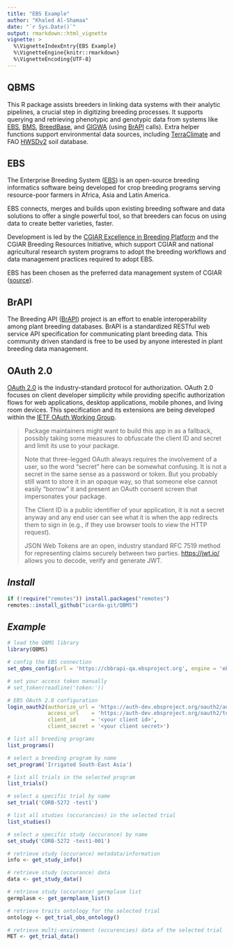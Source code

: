 ---
title: "EBS Example"
author: "Khaled Al-Shamaa"
date: "`r Sys.Date()`"
output: rmarkdown::html_vignette
vignette: >
  %\VignetteIndexEntry{EBS Example}
  %\VignetteEngine{knitr::rmarkdown}
  %\VignetteEncoding{UTF-8}
---

## QBMS
This R package assists breeders in linking data systems with their analytic pipelines, a crucial step in digitizing breeding processes. It supports querying and retrieving phenotypic and genotypic data from systems like [EBS](https://ebs.excellenceinbreeding.org/), [BMS](https://bmspro.io/), [BreedBase](https://breedbase.org), and [GIGWA](https://github.com/SouthGreenPlatform/Gigwa2) (using [BrAPI](https://brapi.org/) calls). Extra helper functions support environmental data sources, including [TerraClimate](https://www.climatologylab.org/terraclimate.html) and FAO [HWSDv2](https://gaez.fao.org/pages/hwsd) soil database.

## EBS
The Enterprise Breeding System ([EBS](https://ebs.excellenceinbreeding.org/)) is an open-source breeding informatics software being developed for crop breeding programs serving resource-poor farmers in Africa, Asia and Latin America.

EBS connects, merges and builds upon existing breeding software and data solutions to offer a single powerful tool, so that breeders can focus on using data to create better varieties, faster.

Development is led by the [CGIAR Excellence in Breeding Platform](https://excellenceinbreeding.org/) and the CGIAR Breeding Resources Initiative, which support CGIAR and national agricultural research system programs to adopt the breeding workflows and data management practices required to adopt EBS.

EBS has been chosen as the preferred data management system of CGIAR ([source](https://www.cgiar.org/news-events/news/cgiar-announces-new-breeding-data-strategy-and-endorses-single-data-platform/)).

## BrAPI
The Breeding API ([BrAPI](https://brapi.org/)) project is an effort to enable interoperability among plant breeding databases. BrAPI is a standardized RESTful web service API specification for communicating plant breeding data. This community driven standard is free to be used by anyone interested in plant breeding data management.

## OAuth 2.0
[OAuth 2.0](https://oauth.net/2/) is the industry-standard protocol for authorization. OAuth 2.0 focuses on client developer simplicity while providing specific authorization flows for web applications, desktop applications, mobile phones, and living room devices. This specification and its extensions are being developed within the [IETF OAuth Working Group](https://www.ietf.org/mailman/listinfo/oauth).

> Package maintainers might want to build this app in as a fallback, possibly taking some measures to obfuscate the client ID and secret and limit its use to your package.
>
> Note that three-legged OAuth always requires the involvement of a user, so the word “secret” here can be somewhat confusing. It is not a secret in the same sense as a password or token. But you probably still want to store it in an opaque way, so that someone else cannot easily “borrow” it and present an OAuth consent screen that impersonates your package.
>
> The Client ID is a public identifier of your application, it is not a secret anyway and any end user can see what it is when the app redirects them to sign in (e.g., if they use browser tools to view the HTTP request).
>
> JSON Web Tokens are an open, industry standard RFC 7519 method for representing claims securely between two parties. [https://jwt.io/](https://jwt.io/) allows you to decode, verify and generate JWT.

## _Install_
```r
if (!require("remotes")) install.packages("remotes")
remotes::install_github("icarda-git/QBMS")
```

## _Example_
```r
# load the QBMS library
library(QBMS)

# config the EBS connection
set_qbms_config(url = 'https://cbbrapi-qa.ebsproject.org', engine = 'ebs', brapi_ver = 'v2')

# set your access token manually
# set_token(readline('token:'))

# EBS OAuth 2.0 configuration
login_oauth2(authorize_url = 'https://auth-dev.ebsproject.org/oauth2/authorize', 
             access_url    = 'https://auth-dev.ebsproject.org/oauth2/token', 
             client_id     = '<your client id>', 
             client_secret = '<your client secret>')

# list all breeding programs
list_programs()

# select a breeding program by name
set_program('Irrigated South-East Asia')

# list all trials in the selected program
list_trials()

# select a specific trial by name
set_trial('CORB-5272 -test1')

# list all studies (occurancies) in the selected trial
list_studies()

# select a specific study (occurance) by name
set_study('CORB-5272 -test1-001')

# retrieve study (occurance) metadata/information
info <- get_study_info()

# retrieve study (occurance) data
data <- get_study_data()

# retrieve study (occurance) germplasm list
germplasm <- get_germplasm_list()

# retrieve traits ontology for the selected trial
ontology <- get_trial_obs_ontology()

# retrieve multi-environment (occurencies) data of the selected trial
MET <- get_trial_data()

```